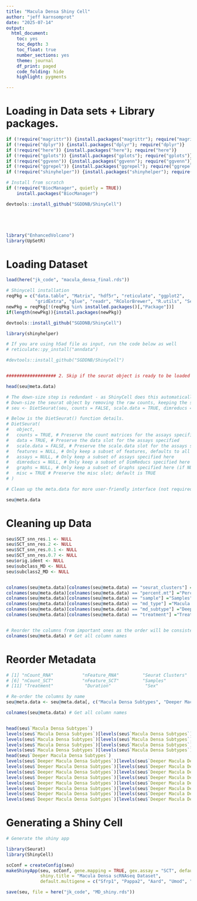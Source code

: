 ```yaml
---
title: "Macula Densa Shiny Cell"
author: "jeff karnsomprot"
date: "2025-07-14"
output:
  html_document: 
    toc: yes
    toc_depth: 3
    toc_float: true
    number_sections: yes
    theme: journal
    df_print: paged
    code_folding: hide
    highlight: pygments

---
```


# Loading in Data sets + Library packages.

```r


if (!require("magrittr")) {install.packages("magrittr"); require("magrittr")}
if (!require("dplyr")) {install.packages("dplyr"); require("dplyr")}
if (!require("here")) {install.packages("here"); require("here")}
if (!require("gplots")) {install.packages("gplots"); require("gplots")}
if (!require("ggvenn")) {install.packages("ggvenn"); require("ggvenn")}
if (!require("ggrepel")) {install.packages("ggrepel"); require("ggrepel")}
if (!require("shinyhelper")) {install.packages("shinyhelper"); require("shinyhelper")}

# Install from scratch
if (!require("BiocManager", quietly = TRUE))
    install.packages("BiocManager")

devtools::install_github("SGDDNB/ShinyCell")





library("EnhancedVolcano")
library(UpSetR)

```

# Loading Dataset


``` r
load(here("jk_code", "macula_densa_final.rds"))

```


```r

# Shinycell installation
reqPkg = c("data.table", "Matrix", "hdf5r", "reticulate", "ggplot2", 
           "gridExtra", "glue", "readr", "RColorBrewer", "R.utils", "Seurat")
newPkg = reqPkg[!(reqPkg %in% installed.packages()[,"Package"])]
if(length(newPkg)){install.packages(newPkg)}

devtools::install_github("SGDDNB/ShinyCell")

library(shinyhelper) 

# If you are using h5ad file as input, run the code below as well
# reticulate::py_install("anndata")

#devtools::install_github("SGDDNB/ShinyCell")


################### 2. Skip if the seurat object is ready to be loaded directly. --------------------------------------------------

head(seu@meta.data)

# The down-size step is redundant - as ShinyCell does this automatically. Keeping the following lines here just for the record.
# Down-size the seurat object by removing the raw counts, keeping the scaled.data, and keeping one assay --------------------------
# seu <- DietSeurat(seu, counts = FALSE, scale.data = TRUE, dimreducs = "umap", assays = "RNA")

# Below is the DietSeurat() function details.
# DietSeurat(
#   object,
#   counts = TRUE, # Preserve the count matrices for the assays specified
#   data = TRUE, # Preserve the data slot for the assays specified
#   scale.data = FALSE, # Preserve the scale.data slot for the assays specified
#   features = NULL, # Only keep a subset of features, defaults to all features
#   assays = NULL, # Only keep a subset of assays specified here
#   dimreducs = NULL, # Only keep a subset of DimReducs specified here (if NULL, remove all DimReducs)
#   graphs = NULL, # Only keep a subset of Graphs specified here (if NULL, remove all Graphs)
#   misc = TRUE # Preserve the misc slot; default is TRUE
# )

# Clean up the meta.data for more user-friendly interface (not required) ----------------------------------------------------------

seu@meta.data

```


# Cleaning up Data

```r
seu$SCT_snn_res.1 <- NULL
seu$SCT_snn_res.2 <- NULL
seu$SCT_snn_res.0.1 <- NULL
seu$SCT_snn_res.0.7 <- NULL
seu$orig.ident <- NULL
seu$subclass_MD <- NULL
seu$subclass2_MD <- NULL


colnames(seu@meta.data)[colnames(seu@meta.data) == "seurat_clusters"] ="Seurat Clusters"
colnames(seu@meta.data)[colnames(seu@meta.data) == "percent.mt"] ="Percent Mitochondria"
colnames(seu@meta.data)[colnames(seu@meta.data) == "sample"] ="Samples"
colnames(seu@meta.data)[colnames(seu@meta.data) == "md_type"] ="Macula Densa Subtypes"
colnames(seu@meta.data)[colnames(seu@meta.data) == "md_subtype"] ="Deeper Macula Densa Subtypes"
colnames(seu@meta.data)[colnames(seu@meta.data) == "treatment"] ="Treatment"


# Reorder the columns from important ones as the order will be consistent with the drop-down menu
colnames(seu@meta.data) # Get all column names


```


# Reorder Metadata


```r

# [1] "nCount_RNA"           "nFeature_RNA"         "Seurat Clusters"      "Percent Mitochondria" "Unnamed Clusters"    
# [6] "nCount_SCT"           "nFeature_SCT"         "Samples"              "Batch"                "Animal ID"           
# [11] "Treatment"            "Duration"             "Sex"                  "Age"                  "Cell Types"     

# Re-order the columns by name
seu@meta.data <- seu@meta.data[, c("Macula Densa Subtypes", "Deeper Macula Densa Subtypes", "Treatment", "Samples", "Seurat Clusters", "Percent Mitochondria", "nCount_RNA","nCount_SCT", "nFeature_RNA", "nFeature_SCT")] 

colnames(seu@meta.data) # Get all column names


head(seu$`Macula Densa Subtypes`)
levels(seu$`Macula Densa Subtypes`)[levels(seu$`Macula Densa Subtypes`) == "type_1"] <- "Type 1"
levels(seu$`Macula Densa Subtypes`)[levels(seu$`Macula Densa Subtypes`) == "type_2"] <- "Type 2"
levels(seu$`Macula Densa Subtypes`)[levels(seu$`Macula Densa Subtypes`) == "type_3"] <- "Type 3"
levels(seu$`Macula Densa Subtypes`)[levels(seu$`Macula Densa Subtypes`) == "type_4"] <- "Type 4"
head(seu$`Deeper Macula Densa Subtypes`)
levels(seu$`Deeper Macula Densa Subtypes`)[levels(seu$`Deeper Macula Densa Subtypes`) == "type_1a"] <- "Type 1a"
levels(seu$`Deeper Macula Densa Subtypes`)[levels(seu$`Deeper Macula Densa Subtypes`) == "type_1b"] <- "Type 1b"
levels(seu$`Deeper Macula Densa Subtypes`)[levels(seu$`Deeper Macula Densa Subtypes`) == "type_1c"] <- "Type 1c"
levels(seu$`Deeper Macula Densa Subtypes`)[levels(seu$`Deeper Macula Densa Subtypes`) == "type_2a"] <- "Type 2a"
levels(seu$`Deeper Macula Densa Subtypes`)[levels(seu$`Deeper Macula Densa Subtypes`) == "type_2b"] <- "Type 2b"
levels(seu$`Deeper Macula Densa Subtypes`)[levels(seu$`Deeper Macula Densa Subtypes`) == "type_3a"] <- "Type 3a"
levels(seu$`Deeper Macula Densa Subtypes`)[levels(seu$`Deeper Macula Densa Subtypes`) == "type_3b"] <- "Type 3b"
levels(seu$`Deeper Macula Densa Subtypes`)[levels(seu$`Deeper Macula Densa Subtypes`) == "type_4"] <- "Type 4"

```



# Generating a Shiny Cell

```r

# Generate the shiny app

library(Seurat)
library(ShinyCell)

scConf = createConfig(seu)
makeShinyApp(seu, scConf, gene.mapping = TRUE, gex.assay = "SCT", default.gene1 = "Nos1", default.gene2 = "Egf",
             shiny.title = "Macula Densa scRNAseq Dataset",
             default.multigene = c("Sfrp1", "Pappa2", "Aard", "Umod", "Ckb", "Foxq1", "Fos", "Krt7", "Socs3", "Cxcl10","Isg15")) 


```

```r

save(seu, file = here("jk_code", "MD_shiny.rds"))

```
